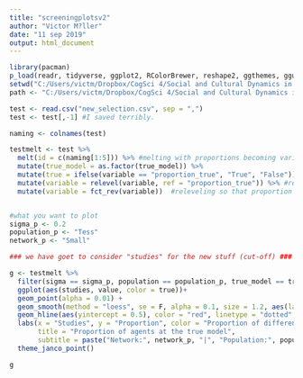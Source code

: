 ```yaml
---
title: "screeningplotsv2"
author: "Victor M?ller"
date: "11 sep 2019"
output: html_document
---
```


```r
library(pacman)
p_load(readr, tidyverse, ggplot2, RColorBrewer, reshape2, ggthemes, ggunchained)
setwd("C:/Users/victm/Dropbox/CogSci 4/Social and Cultural Dynamics in Cognition/exam/CRUST-1/data/tests")
path <- "C:/Users/victm/Dropbox/CogSci 4/Social and Cultural Dynamics in Cognition/exam/CRUST-1/data/tests/"
```


```r
test <- read.csv("new_selection.csv", sep = ",")
test <- test[,-1] #I saved terribly. 
```



```r
naming <- colnames(test)

testmelt <- test %>%
  melt(id = c(naming[1:5])) %>% #melting with proportions becoming variable and their values becoming values
  mutate(true_model = as.factor(true_model)) %>%
  mutate(true = ifelse(variable == "proportion_true", "True", "False")) %>% #making a identifying column in order to color for the plot
  mutate(variable = relevel(variable, ref = "proportion_true")) %>% #releveling so that proportion true is considered first
  mutate(variable = fct_rev(variable))  #releveling so that proportion true is considered last - this is done in order to make it the top layer in the overlay between different smooths. 


#what you want to plot
sigma_p <- 0.2
population_p <- "Tess"
network_p <- "Small"


```

```r
### we have goet to consider "studies" for the new stuff (cut-off) ###

g <- testmelt %>%
  filter(sigma == sigma_p, population == population_p, true_model == true_model_p, studies < 2000) %>%
  ggplot(aes(studies, value, color = true))+
  geom_point(alpha = 0.01) +
  geom_smooth(method = "loess", se = F, alpha = 0.1, size = 1.2, aes(labels = variable)) +
  geom_hline(aes(yintercept = 0.5), color = "red", linetype = "dotted", size = 1) + 
  labs(x = "Studies", y = "Proportion", color = "Proportion of different models", 
       title = "Proportion of agents at the true model",
       subtitle = paste("Network:", network_p, "|", "Population:", population_p, "|", "Sigma:", sigma_p, "|", "True Model:", true_model_p)) +
  theme_janco_point()

g
```

